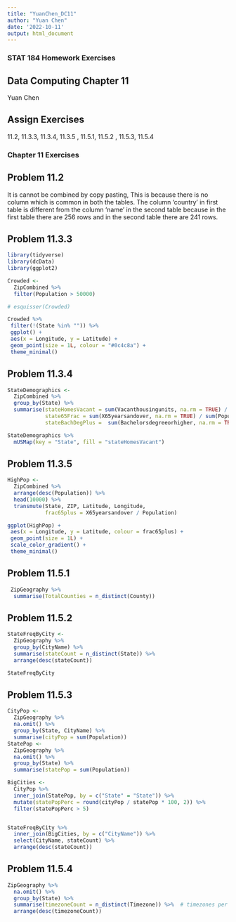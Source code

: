 ```yaml
---
title: "YuanChen_DC11"
author: "Yuan Chen"
date: '2022-10-11'
output: html_document
---
```

### STAT 184 Homework Exercises

##  Data Computing Chapter 11

Yuan Chen

##  Assign Exercises 

11.2, 11.3.3, 11.3.4, 11.3.5 , 11.5.1, 11.5.2 , 11.5.3, 11.5.4

### Chapter 11 Exercises

##  Problem 11.2

It is cannot be combined by copy pasting, This is because there is no column which is common in both the tables. The column 'country' in first table is different from the column 'name' in the second table because in the first table there are 256 rows and in the second table there are 241 rows.

##  Problem 11.3.3
```r
library(tidyverse)
library(dcData)
library(ggplot2)
```


```r
Crowded <- 
  ZipCombined %>%
  filter(Population > 50000) 

# esquisser(Crowded)

Crowded %>%
 filter(!(State %in% "")) %>%
 ggplot() +
 aes(x = Longitude, y = Latitude) +
 geom_point(size = 1L, colour = "#0c4c8a") +
 theme_minimal()
```

##  Problem 11.3.4

```r
StateDemographics <- 
  ZipCombined %>%
  group_by(State) %>%
  summarise(stateHomesVacant = sum(Vacanthousingunits, na.rm = TRUE) / sum(Totalhousingunits, na.rm = TRUE), 
            state65Frac = sum(X65yearsandover, na.rm = TRUE) / sum(Population, na.rm = TRUE), 
            stateBachDegPlus =  sum(Bachelorsdegreeorhigher, na.rm = TRUE) / sum(Population, na.rm = TRUE))
```

```r
StateDemographics %>%
  mUSMap(key = "State", fill = "stateHomesVacant")
```



##  Problem 11.3.5

```r
HighPop <- 
  ZipCombined %>%
  arrange(desc(Population)) %>%
  head(10000) %>%
  transmute(State, ZIP, Latitude, Longitude,
            frac65plus = X65yearsandover / Population)

ggplot(HighPop) +
 aes(x = Longitude, y = Latitude, colour = frac65plus) +
 geom_point(size = 1L) +
 scale_color_gradient() +
 theme_minimal()
```



##  Problem 11.5.1
```r
 ZipGeography %>%
  summarise(TotalCounties = n_distinct(County))
```

##  Problem 11.5.2
```r
StateFreqByCity <-  
  ZipGeography %>%
  group_by(CityName) %>%
  summarise(stateCount = n_distinct(State)) %>%
  arrange(desc(stateCount))

StateFreqByCity
```
##  Problem 11.5.3
```r
CityPop <- 
  ZipGeography %>%
  na.omit() %>%
  group_by(State, CityName) %>%
  summarise(cityPop = sum(Population)) 
StatePop <- 
  ZipGeography %>%
  na.omit() %>%
  group_by(State) %>%
  summarise(statePop = sum(Population))  

BigCities <- 
  CityPop %>%
  inner_join(StatePop, by = c("State" = "State")) %>%
  mutate(statePopPerc = round(cityPop / statePop * 100, 2)) %>%
  filter(statePopPerc > 5)


StateFreqByCity %>%
  inner_join(BigCities, by = c("CityName")) %>%
  select(CityName, stateCount) %>%
  arrange(desc(stateCount))
```
##  Problem 11.5.4
```r
ZipGeography %>%
  na.omit() %>%
  group_by(State) %>%
  summarise(timezoneCount = n_distinct(Timezone)) %>%  # timezones per state
  arrange(desc(timezoneCount))
```








